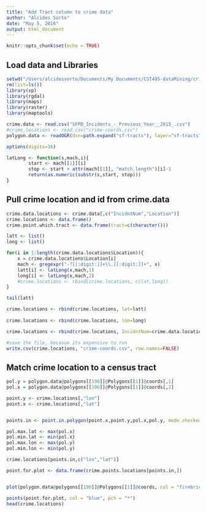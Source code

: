 ```yaml
---
title: "Add Tract column to crime data"
author: "Alcides Sorto"
date: "May 5, 2016"
output: html_document
---
```


```r
knitr::opts_chunk$set(echo = TRUE)
```


## Load data and Libraries

```r
setwd("/Users/alcidessorto/Documents/My Documents/CST495-dataMining/crimeProject") 
rm(list=ls())
library(sp)
library(rgdal)
library(maps)
library(raster)
library(maptools)

crime.data <- read.csv("SFPD_Incidents_-_Previous_Year__2015_.csv")
#crime.locations <- read.csv("crime-coords.csv")
polygon.data <- readOGR(dsn=path.expand("sf-tracts"), layer="sf-tracts")

options(digits=16)

latLong <- function(s,mach,i){
        start <- mach[[1]][i]
        stop <- start + attr(mach[[1]], "match.length")[i]-1
        return(as.numeric(substr(s,start, stop)))
}
```

## Pull crime location and id from crime.data
```r
crime.data.locations <- crime.data[,c("IncidntNum","Location")]
crime.locations <- data.frame()
crime.point.which.tract <- data.frame(tract=c(character()))

latt <- list()
long <- list()

for(i in 1:length(crime.data.locations$Location)){
    x = crime.data.locations$Location[i]
    mach <- gregexpr("-?[[:digit:]]+\\.[[:digit:]]+", x)
    latt[i] <- latLong(x,mach,1)
    long[i] <- latLong(x,mach,2)
    #crime.locations <- rbind(crime.locations, c(lat,long))
}

tail(latt)

crime.locations <- rbind(crime.locations, lat=latt)
                         
crime.locations <- rbind(crime.locations, lon=long)

crime.locations <- rbind(crime.locations, IncidntNum=crime.data.locations$IncidntNum)

#save the file, becasue its expensive to run
write.csv(crime.locations, "crime-coords.csv", row.names=FALSE)
```

## Match crime location to a census tract 

```r
pol.y = polygon.data@polygons[[196]]@Polygons[[1]]@coords[,1]
pol.x = polygon.data@polygons[[196]]@Polygons[[1]]@coords[,2]

point.y <- crime.locations[,"lon"]
point.x <- crime.locations[,"lat"]


points.in <- point.in.polygon(point.x,point.y,pol.x,pol.y, mode.checked = F)

pol.max.lat <- max(pol.x) 
pol.min.lat <- min(pol.x)
pol.max.lon <- max(pol.y)
pol.min.lon <- min(pol.y)

crime.locations[points.in,c("lon","lat")]

point.for.plot <- data.frame(crime.points.locations[points.in,])


plot(polygon.data@polygons[[196]]@Polygons[[1]]@coords, col = "firebrick", pch = 5)

points(point.for.plot, col = "blue", pch = "*")
head(crime.locations)
```


